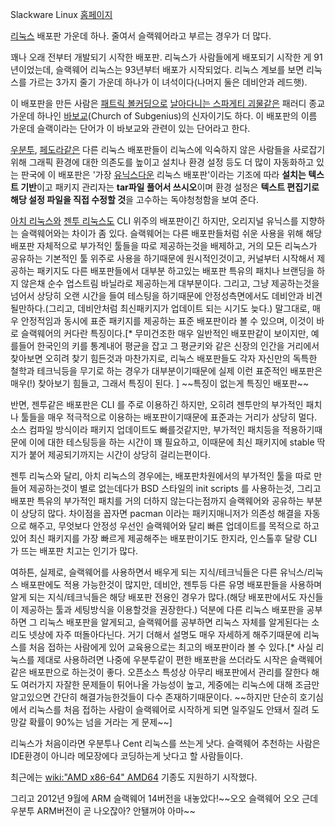 Slackware Linux
[http://www.slackware.com/ 홈페이지]

[[리눅스]] 배포판 가운데 하나. 줄여서 슬랙웨어라고 부르는 경우가 더 많다.

꽤나 오래 전부터 개발되기 시작한 배포판. 리눅스가 사람들에게 배포되기 시작한 게 91년이었는데, 슬랙웨어 리눅스는 93년부터 배포가 시작되었다. 리눅스 계보를 보면 리눅스를 가르는 3가지 줄기 가운데 하나가 이 녀석이다(나머지 둘은 데비안과 레드햇).

이 배포판을 만든 사람은 [[패트릭 볼커딩]]으로 [[날아다니는 스파게티 괴물]]같은 패러디 종교 가운데 하나인 [[바보교]](Church of Subgenius)의 신자이기도 하다. 이 배포판의 이름 가운데 슬랙이라는 단어가 이 바보교와 관련이 있는 단어라고 한다.

[[우분투]], [[페도라]]같은 다른 리눅스 배포판들이 리눅스에 익숙하지 않은 사람들을 사로잡기 위해 그래픽 환경에 대한 의존도를 높이고 설치나 환경 설정 등도 더 많이 자동화하고 있는 판국에 이 배포판은 '가장 [[유닉스]]다운 리눅스 배포판'이라는 기조에 따라 '''설치는 텍스트 기반'''이고 패키지 관리자는 '''tar파일 풀어서 쓰시오'''이며 환경 설정은 '''텍스트 편집기로 해당 설정 파일을 직접 수정할 것'''을 고수하는 독야청청함을 보여 준다. 

[[아치 리눅스]]와 [[젠투 리눅스]]도 CLI 위주의 배포판이긴 하지만, 오리지널 유닉스를 지향하는 슬랙웨어와는 차이가 좀 있다. 슬랙웨어는 다른 배포판들처럼 쉬운 사용을 위해 해당 배포판 자체적으로 부가적인 툴들을 따로 제공하는것을 배제하고, 거의 모든 리눅스가 공유하는 기본적인 툴 위주로 사용을 하기때문에 원시적인것이고, 커널부터 시작해서 제공하는 패키지도 다른 배포판들에서 대부분 하고있는 배포판 특유의 패치나 브랜딩을 하지 않은채 순수 업스트림 바닐라로 제공하는게 대부분이다. 그리고, 그냥 제공하는것을 넘어서 상당히 오랜 시간을 들여 테스팅을 하기때문에 안정성측면에서도 데비안과 비견될만하다.(그리고, 데비안처럼 최신패키지가 업데이트 되는 시기도 늦다.) 말그대로, 매우 안정적임과 동시에 표준 패키지를 제공하는 표준 배포판이라 볼 수 있으며, 이것이 바로 슬랙웨어의 커다란 특징이다.[* 무미건조한 매우 일반적인 배포판같이 보이지만, 예를들어 한국인의 키를 통계내어 평균을 잡고 그 평균키와 같은 신장의 인간을 거리에서 찾아보면 오히려 찾기 힘든것과 마찬가지로, 리눅스 배포판들도 각자 자신만의 독특한 철학과 테크닉등을 무기로 하는 경우가 대부분이기때문에 실제 이런 표준적인 배포판은 매우(!) 찾아보기 힘들고, 그래서 특징이 된다. ] ~~특징이 없는게 특징인 배포판~~

반면, 젠투같은 배포판은 CLI 를 주로 이용하긴 하지만, 오히려 젠투만의 부가적인 패치나 툴들을 매우 적극적으로 이용하는 배포판이기때문에 표준과는 거리가 상당히 멀다. 소스 컴파일 방식이라 패키지 업데이트도 빠를것같지만, 부가적인 패치등을 적용하기때문에 이에 대한 테스팅등을 하는 시간이 꽤 필요하고, 이때문에 최신 패키지에 stable 딱지가 붙어 제공되기까지는 시간이 상당히 걸리는편이다. 

젠투 리눅스와 달리, 아치 리눅스의 경우에는, 배포판차원에서의 부가적인 툴을 따로 만들어 제공하는것이 별로 없는데다가 BSD 스타일의 init scripts 를 사용하는것, 그리고 배포판 특유의 부가적인 패치를 거의 더하지 않는다는점까지 슬랙웨어와 공유하는 부분이 상당히 많다. 차이점을 꼽자면 pacman 이라는 패키지매니저가 의존성 해결을 자동으로 해주고, 무엇보다 안정성 우선인 슬랙웨어와 달리 빠른 업데이트를 목적으로 하고있어 최신 패키지를 가장 빠르게 제공해주는 배포판이기도 한지라, 인스톨후 달랑 CLI 가 뜨는 배포판 치고는 인기가 많다. 

여하튼, 실제로, 슬랙웨어를 사용하면서 배우게 되는 지식/테크닉들은 다른 유닉스/리눅스 배포판에도 적용 가능한것이 많지만, 데비안, 젠투등 다른 유명 배포판들을 사용하며 알게 되는 지식/테크닉들은 해당 배포판 전용인 경우가 많다.(해당 배포판에서도 자신들이 제공하는 툴과 세팅방식을 이용할것을 권장한다.) 덕분에 다른 리눅스 배포판을 공부하면 그 리눅스 배포판을 알게되고, 슬랙웨어를 공부하면 리눅스 자체를 알게된다는 소리도 넷상에 자주 떠돌아다닌다. 거기 더해서 설명도 매우 자세하게 해주기때문에 리눅스를 처음 접하는 사람에게 있어 교육용으로는 최고의 배포판이라 볼 수 있다.[* 사실 리눅스를 제대로 사용하려면 나중에 우분투같이 편한 배포판을 쓰더라도 시작은 슬랙웨어같은 배포판으로 하는것이 좋다. 오픈소스 특성상 아무리 배포판에서 관리를 잘한다 해도 여러가지 자잘한 문제들이 튀어나올 가능성이 높고, 게중에는 리눅스에 대해 조금만 알고있으면 간단히 해결가능한것들이 다수 존재하기때문이다. ~~하지만 단순히 호기심에서 리눅스를 처음 접하는 사람이 슬랙웨어로 시작하게 되면 일주일도 안돼서 질려 도망갈 확률이 90%는 넘을 거라는 게 문제~~]

리눅스가 처음이라면 우분투나 Cent 리눅스를 쓰는게 낫다. 슬랙웨어 추천하는 사람은 IDE환경이 아니라 메모장에다 코딩하는게 낫다고 할 사람들이다.

최근에는 [[wiki:"AMD x86-64" AMD64]] 기종도 지원하기 시작했다.

그리고 2012년 9월에 ARM 슬랙웨어 14버전을 내놓았다!~~오오 슬랙웨어 오오 근데 우분투 ARM버전이 곧 나오잖아? 안됄꺼야 아마~~
